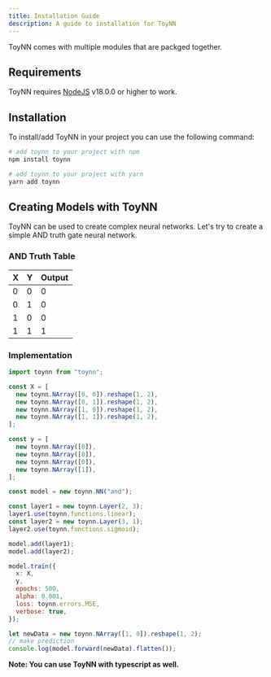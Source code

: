 ```yaml
---
title: Installation Guide
description: A guide to installation for ToyNN
---
```



ToyNN comes with multiple modules that are packged together.

## Requirements

ToyNN requires [NodeJS](https://nodejs.org) v18.0.0 or higher to work.

## Installation

To install/add ToyNN in your project you can use the following command:

<Tabs>
<TabItem label="npm">

```sh
# add toynn to your project with npm
npm install toynn
```

</TabItem>
<TabItem label="Yarn">

```sh
# add toynn to your project with yarn
yarn add toynn
```

</TabItem>
</Tabs>

## Creating Models with ToyNN

ToyNN can be used to create complex neural networks. Let's try to create a simple AND truth gate neural network.

### AND Truth Table

| **X** | **Y** | **Output** |
| ----- | ----- | ---------- |
| 0     | 0     | 0          |
| 0     | 1     | 0          |
| 1     | 0     | 0          |
| 1     | 1     | 1          |

### Implementation

```js
import toynn from "toynn";

const X = [
  new toynn.NArray([0, 0]).reshape(1, 2),
  new toynn.NArray([0, 1]).reshape(1, 2),
  new toynn.NArray([1, 0]).reshape(1, 2),
  new toynn.NArray([1, 1]).reshape(1, 2),
];

const y = [
  new toynn.NArray([0]),
  new toynn.NArray([0]),
  new toynn.NArray([0]),
  new toynn.NArray([1]),
];

const model = new toynn.NN("and");

const layer1 = new toynn.Layer(2, 3);
layer1.use(toynn.functions.linear);
const layer2 = new toynn.Layer(3, 1);
layer2.use(toynn.functions.sigmoid);

model.add(layer1);
model.add(layer2);

model.train({
  x: X,
  y,
  epochs: 500,
  alpha: 0.001,
  loss: toynn.errors.MSE,
  verbose: true,
});

let newData = new toynn.NArray([1, 0]).reshape(1, 2);
// make prediction
console.log(model.forward(newData).flatten());
```

**Note: You can use ToyNN with typescript as well.**
